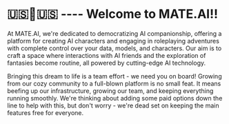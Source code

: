 # 🇺🇸🎃🇺🇸 ---- Welcome to MATE.AI!!

At MATE.AI, we're dedicated to democratizing AI companionship, offering a platform for creating AI characters and engaging in roleplaying adventures with complete control over your data, models, and characters. Our aim is to craft a space where interactions with AI friends and the exploration of fantasies become routine, all powered by cutting-edge AI technology.

Bringing this dream to life is a team effort - we need you on board! Growing from our cozy community to a full-blown platform is no small feat. It means beefing up our infrastructure, growing our team, and keeping everything running smoothly. We're thinking about adding some paid options down the line to help with this, but don't worry - we're dead set on keeping the main features free for everyone.